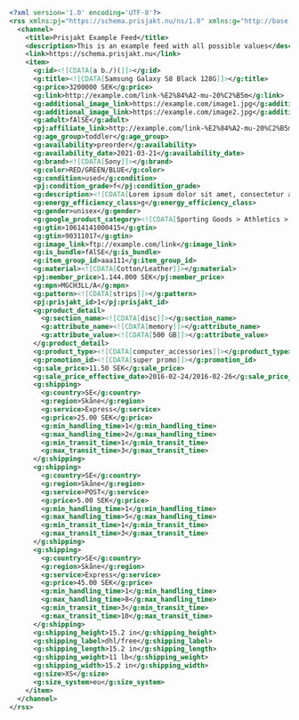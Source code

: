 ```xml
<?xml version='1.0' encoding='UTF-8'?>
<rss xmlns:pj="https://schema.prisjakt.nu/ns/1.0" xmlns:g="http://base.google.com/ns/1.0" version="3.0">
  <channel>
    <title>Prisjakt Example Feed</title>
    <description>This is an example feed with all possible values</description>
    <link>https://schema.prisjakt.nu</link>
    <item>
      <g:id><![CDATA[a b./)(]]></g:id>
      <g:title><![CDATA[Samsung Galaxy S8 Black 128G]]></g:title>
      <g:price>3200000 SEK</g:price>
      <g:link>http://example.com/link-%E2%84%A2-mu-20%C2%B5m</g:link>
      <g:additional_image_link>https://example.com/image1.jpg</g:additional_image_link>
      <g:additional_image_link>https://example.com/image2.jpg</g:additional_image_link>
      <g:adult>fAlSE</g:adult>
      <pj:affiliate_link>http://example.com/link-%E2%84%A2-mu-20%C2%B5m</pj:affiliate_link>
      <g:age_group>toddler</g:age_group>
      <g:availability>preorder</g:availability>
      <g:availability_date>2021-03-21</g:availability_date>
      <g:brand><![CDATA[Sony]]></g:brand>
      <g:color>RED/GREEN/BLUE</g:color>
      <g:condition>used</g:condition>
      <pj:condition_grade>f</pj:condition_grade>
      <g:description><![CDATA[Lorem ipsum dolor sit amet, consectetur adipiscing elit, sed do eiusmod tempor incididunt ut labore et dolore magna aliqua. Ut enim ad minim veniam, quis nostrud exercitation ullamco laboris nisi ut aliquip ex ea commodo consequat. Duis aute irure dolor in reprehenderit in voluptate velit esse cillum dolore eu fugiat nulla pariatur.]]></g:description>
      <g:energy_efficiency_class>g</g:energy_efficiency_class>
      <g:gender>unisex</g:gender>
      <g:google_product_category><![CDATA[Sporting Goods > Athletics > Figure Skating & Hockey > Ice Skates]]></g:google_product_category>
      <g:gtin>10614141000415</g:gtin>
      <g:gtin>90311017</g:gtin>
      <g:image_link>ftp://example.com/link</g:image_link>
      <g:is_bundle>fAlSE</g:is_bundle>
      <g:item_group_id>aaa111</g:item_group_id>
      <g:material><![CDATA[Cotton/Leather]]></g:material>
      <pj:member_price>1.144.000 SEK</pj:member_price>
      <g:mpn>MGCH3LL/A</g:mpn>
      <g:pattern><![CDATA[strips]]></g:pattern>
      <pj:prisjakt_id>1</pj:prisjakt_id>
      <g:product_detail>
        <g:section_name><![CDATA[disc]]></g:section_name>
        <g:attribute_name><![CDATA[memory]]></g:attribute_name>
        <g:attribute_value><![CDATA[500 GB]]></g:attribute_value>
      </g:product_detail>
      <g:product_type><![CDATA[computer_accessories]]></g:product_type>
      <g:promotion_id><![CDATA[super promo]]></g:promotion_id>
      <g:sale_price>11.50 SEK</g:sale_price>
      <g:sale_price_effective_date>2016-02-24/2016-02-26</g:sale_price_effective_date>
      <g:shipping>
        <g:country>SE</g:country>
        <g:region>Skåne</g:region>
        <g:service>Express</g:service>
        <g:price>25.00 SEK</g:price>
        <g:min_handling_time>1</g:min_handling_time>
        <g:max_handling_time>2</g:max_handling_time>
        <g:min_transit_time>1</g:min_transit_time>
        <g:max_transit_time>3</g:max_transit_time>
      </g:shipping>
      <g:shipping>
        <g:country>SE</g:country>
        <g:region>Skåne</g:region>
        <g:service>POST</g:service>
        <g:price>5.00 SEK</g:price>
        <g:min_handling_time>1</g:min_handling_time>
        <g:max_handling_time>5</g:max_handling_time>
        <g:min_transit_time>1</g:min_transit_time>
        <g:max_transit_time>3</g:max_transit_time>
      </g:shipping>
      <g:shipping>
        <g:country>SE</g:country>
        <g:region>Skåne</g:region>
        <g:service>Express</g:service>
        <g:price>45.00 SEK</g:price>
        <g:min_handling_time>1</g:min_handling_time>
        <g:max_handling_time>8</g:max_handling_time>
        <g:min_transit_time>3</g:min_transit_time>
        <g:max_transit_time>10</g:max_transit_time>
      </g:shipping>
      <g:shipping_height>15.2 in</g:shipping_height>
      <g:shipping_label>dhl/free</g:shipping_label>
      <g:shipping_length>15.2 in</g:shipping_length>
      <g:shipping_weight>11 lb</g:shipping_weight>
      <g:shipping_width>15.2 in</g:shipping_width>
      <g:size>XS</g:size>
      <g:size_system>eu</g:size_system>
    </item>
  </channel>
</rss>

```